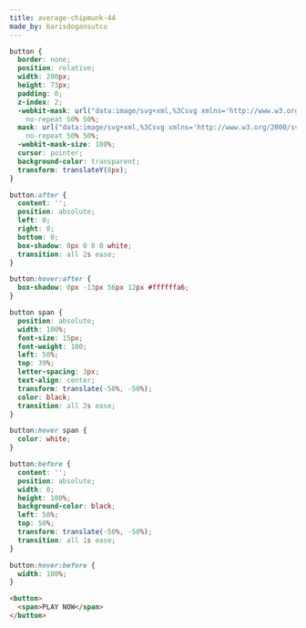 ```yaml
---
title: average-chipmunk-44
made_by: barisdogansutcu
---
```


```css
button {
  border: none;
  position: relative;
  width: 200px;
  height: 73px;
  padding: 0;
  z-index: 2;
  -webkit-mask: url("data:image/svg+xml,%3Csvg xmlns='http://www.w3.org/2000/svg' height='868' width='2500' viewBox='0 0 726 252.17'%3E%3Cpath d='M483.92 0S481.38 24.71 466 40.11c-11.74 11.74-24.09 12.66-40.26 15.07-9.42 1.41-29.7 3.77-34.81-.79-2.37-2.11-3-21-3.22-27.62-.21-6.92-1.36-16.52-2.82-18-.75 3.06-2.49 11.53-3.09 13.61S378.49 34.3 378 36a85.13 85.13 0 0 0-30.09 0c-.46-1.67-3.17-11.48-3.77-13.56s-2.34-10.55-3.09-13.61c-1.45 1.45-2.61 11.05-2.82 18-.21 6.67-.84 25.51-3.22 27.62-5.11 4.56-25.38 2.2-34.8.79-16.16-2.47-28.51-3.39-40.21-15.13C244.57 24.71 242 0 242 0H0s69.52 22.74 97.52 68.59c16.56 27.11 14.14 58.49 9.92 74.73C170 140 221.46 140 273 158.57c69.23 24.93 83.2 76.19 90 93.6 6.77-17.41 20.75-68.67 90-93.6 51.54-18.56 103-18.59 165.56-15.25-4.21-16.24-6.63-47.62 9.93-74.73C656.43 22.74 726 0 726 0z'/%3E%3C/svg%3E")
    no-repeat 50% 50%;
  mask: url("data:image/svg+xml,%3Csvg xmlns='http://www.w3.org/2000/svg' height='868' width='2500' viewBox='0 0 726 252.17'%3E%3Cpath d='M483.92 0S481.38 24.71 466 40.11c-11.74 11.74-24.09 12.66-40.26 15.07-9.42 1.41-29.7 3.77-34.81-.79-2.37-2.11-3-21-3.22-27.62-.21-6.92-1.36-16.52-2.82-18-.75 3.06-2.49 11.53-3.09 13.61S378.49 34.3 378 36a85.13 85.13 0 0 0-30.09 0c-.46-1.67-3.17-11.48-3.77-13.56s-2.34-10.55-3.09-13.61c-1.45 1.45-2.61 11.05-2.82 18-.21 6.67-.84 25.51-3.22 27.62-5.11 4.56-25.38 2.2-34.8.79-16.16-2.47-28.51-3.39-40.21-15.13C244.57 24.71 242 0 242 0H0s69.52 22.74 97.52 68.59c16.56 27.11 14.14 58.49 9.92 74.73C170 140 221.46 140 273 158.57c69.23 24.93 83.2 76.19 90 93.6 6.77-17.41 20.75-68.67 90-93.6 51.54-18.56 103-18.59 165.56-15.25-4.21-16.24-6.63-47.62 9.93-74.73C656.43 22.74 726 0 726 0z'/%3E%3C/svg%3E")
    no-repeat 50% 50%;
  -webkit-mask-size: 100%;
  cursor: pointer;
  background-color: transparent;
  transform: translateY(8px);
}

button:after {
  content: '';
  position: absolute;
  left: 0;
  right: 0;
  bottom: 0;
  box-shadow: 0px 0 0 0 white;
  transition: all 2s ease;
}

button:hover:after {
  box-shadow: 0px -13px 56px 12px #ffffffa6;
}

button span {
  position: absolute;
  width: 100%;
  font-size: 15px;
  font-weight: 100;
  left: 50%;
  top: 39%;
  letter-spacing: 3px;
  text-align: center;
  transform: translate(-50%, -50%);
  color: black;
  transition: all 2s ease;
}

button:hover span {
  color: white;
}

button:before {
  content: '';
  position: absolute;
  width: 0;
  height: 100%;
  background-color: black;
  left: 50%;
  top: 50%;
  transform: translate(-50%, -50%);
  transition: all 1s ease;
}

button:hover:before {
  width: 100%;
}
```

```html
<button>
  <span>PLAY NOW</span>
</button>
```
